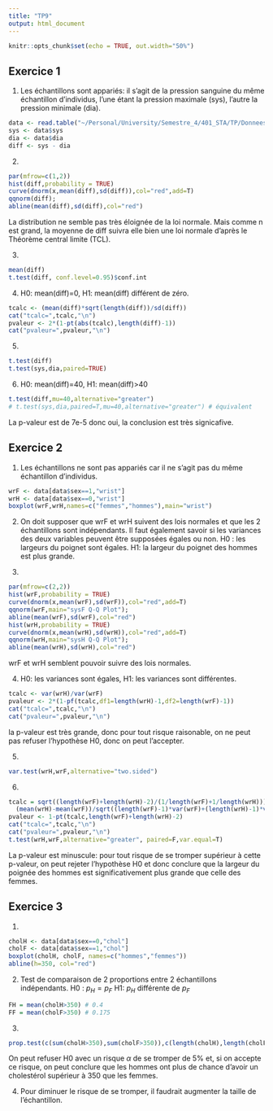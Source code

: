 ```yaml
---
title: "TP9"
output: html_document
---
```


```r
knitr::opts_chunk$set(echo = TRUE, out.width="50%")
```

## Exercice 1 

1. Les échantillons sont appariés: il s'agit de la pression sanguine du même échantillon d'individus, l'une étant la pression maximale (sys), l'autre la pression minimale (dia).
```r
data <- read.table("~/Personal/University/Semestre_4/401_STA/TP/Donnees/her.txt",header=T, sep="\t")
sys <- data$sys
dia <- data$dia
diff <- sys - dia
```

2.
```r
par(mfrow=c(1,2))
hist(diff,probability = TRUE)
curve(dnorm(x,mean(diff),sd(diff)),col="red",add=T)
qqnorm(diff); 
abline(mean(diff),sd(diff),col="red")
```

La distribution ne semble pas très éloignée de la loi normale. Mais comme n est grand, la moyenne de diff suivra elle bien une loi normale d'après le Théorème central limite (TCL). 

3.
```r
mean(diff)
t.test(diff, conf.level=0.95)$conf.int
```

4.
H0: mean(diff)=0, H1: mean(diff) différent de zéro. 
```r
tcalc <- (mean(diff)*sqrt(length(diff))/sd(diff))
cat("tcalc=",tcalc,"\n")
pvaleur <- 2*(1-pt(abs(tcalc),length(diff)-1))
cat("pvaleur=",pvaleur,"\n")
```

5.
```r
t.test(diff)
t.test(sys,dia,paired=TRUE)
```

6. 
H0: mean(diff)=40, H1: mean(diff)>40
```r
t.test(diff,mu=40,alternative="greater")
# t.test(sys,dia,paired=T,mu=40,alternative="greater") # équivalent
```
La p-valeur est de 7e-5 donc oui, la conclusion est très signicafive. 

## Exercice 2 

1. Les échantillons ne sont pas appariés car il ne s'agit pas du même échantillon d'individus. 
```r
wrF <- data[data$sex==1,"wrist"]
wrH <- data[data$sex==0,"wrist"]
boxplot(wrF,wrH,names=c("femmes","hommes"),main="wrist")
```

2. On doit supposer que wrF et wrH suivent des lois normales et que les 2 échantillons sont indépendants. Il faut également savoir si les variances des deux variables peuvent être supposées égales ou non.
H0 : les largeurs du poignet sont égales. H1: la largeur du poignet des hommes est plus grande. 

3. 
```r
par(mfrow=c(2,2))
hist(wrF,probability = TRUE)
curve(dnorm(x,mean(wrF),sd(wrF)),col="red",add=T)
qqnorm(wrF,main="sysF Q-Q Plot"); 
abline(mean(wrF),sd(wrF),col="red")
hist(wrH,probability = TRUE)
curve(dnorm(x,mean(wrH),sd(wrH)),col="red",add=T)
qqnorm(wrH,main="sysH Q-Q Plot"); 
abline(mean(wrH),sd(wrH),col="red")
```

wrF et wrH semblent pouvoir suivre des lois normales.

4. 
H0: les variances sont égales, H1: les variances sont différentes. 
```r
tcalc <- var(wrH)/var(wrF)
pvaleur <- 2*(1-pf(tcalc,df1=length(wrH)-1,df2=length(wrF)-1))
cat("tcalc=",tcalc,"\n")
cat("pvaleur=",pvaleur,"\n")
```
la p-valeur est très grande, donc pour tout risque raisonable, on ne peut pas refuser l'hypothèse H0, donc on peut l'accepter. 

5.
```r
var.test(wrH,wrF,alternative="two.sided")
```

6. 
```r
tcalc = sqrt((length(wrF)+length(wrH)-2)/(1/length(wrF)+1/length(wrH)))*
  (mean(wrH)-mean(wrF))/sqrt((length(wrF)-1)*var(wrF)+(length(wrH)-1)*var(wrH))
pvaleur <- 1-pt(tcalc,length(wrF)+length(wrH)-2)
cat("tcalc=",tcalc,"\n")
cat("pvaleur=",pvaleur,"\n")
t.test(wrH,wrF,alternative="greater", paired=F,var.equal=T) 
```

La p-valeur est minuscule: pour tout risque de se tromper supérieur à cette p-valeur, on peut rejeter l'hypothèse H0 et donc conclure que la largeur du poignée des hommes est significativement plus grande que celle des femmes. 

## Exercice 3 

1. 
```r
cholH <- data[data$sex==0,"chol"]
cholF <- data[data$sex==1,"chol"]
boxplot(cholH, cholF, names=c("hommes","femmes"))
abline(h=350, col="red")
```

2. Test de comparaison de 2 proportions entre 2 échantillons indépendants. 
H0 : $p_H=p_F$ H1: $p_H$ différente de $p_F$
```r
FH = mean(cholH>350) # 0.4
FF = mean(cholF>350) # 0.175
```

3. 
```r
prop.test(c(sum(cholH>350),sum(cholF>350)),c(length(cholH),length(cholF)))
```
On peut refuser H0 avec un risque $\alpha$ de se tromper de 5% et, si on accepte ce risque, on peut conclure que les hommes ont plus de chance d'avoir un cholestérol supérieur à 350 que les femmes.

4.
Pour diminuer le risque de se tromper, il faudrait augmenter la taille de l'échantillon. 


